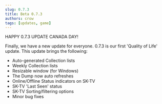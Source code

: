 ```yaml
---
slug: 0.7.3
title: Beta 0.7.3
authors: crow
tags: [updates, game]
---
```


HAPPY 0.7.3 UPDATE CANADA DAY!
<!-- truncate -->
Finally, we have a new update for everyone. 0.7.3 is our first 'Quality of Life' update. This update brings the following:

- Auto-generated Collection lists
- Weekly Collection lists
- Resizable window (for Windows)
- The Dump now auto refreshes
- Online/Offline Status indicators on SK-TV
- SK-TV 'Last Seen' status
- SK-TV Sorting/filtering options
- Minor bug fixes